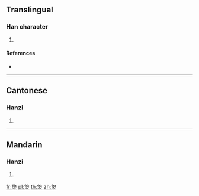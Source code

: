 {{character info/new}}
==Translingual==

===Han character===
{{Han char|rn=86|rad=火|as=07|sn=11|four=28809|canj=OKF}}

# {{defn|Han|sort=火07}}

====References====
* {{Han ref|kx=0672.120|dkj=19067|hdz=32204.190|uh=7102|ud=28930|bh=D65A|bd=54874}}

----

==Cantonese==

===Hanzi===
{{yue-hanzi|jyut=|y=suk1}}

# {{defn|lang=yue|sort=火07}}

----

==Mandarin==

===Hanzi===
{{cmn-hanzi|pin=[[shú]] ([[shu2]])|wg=shu<sup>2</sup>}}

# {{defn|lang=cmn|sort=火07}}

[[fr:焂]]
[[pl:焂]]
[[th:焂]]
[[zh:焂]]
